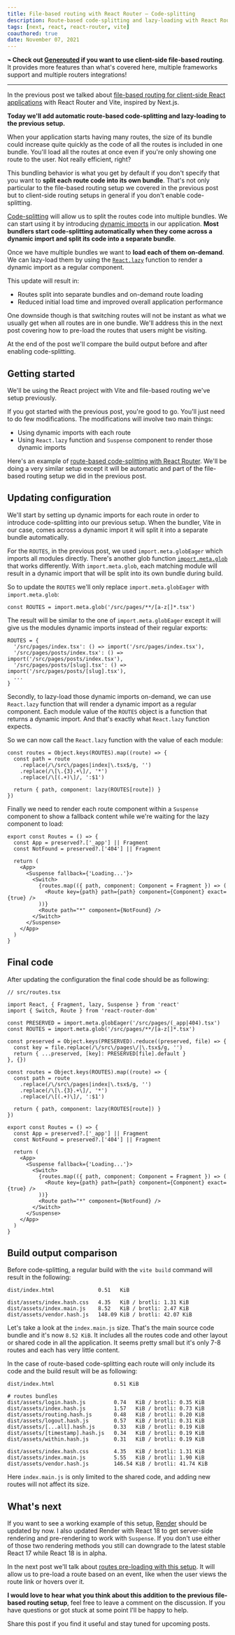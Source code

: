 ```yaml
---
title: File-based routing with React Router — Code-splitting
description: Route-based code-splitting and lazy-loading with React Router and Vite
tags: [next, react, react-router, vite]
coauthored: true
date: November 07, 2021
---
```


**⌁ Check out [Generouted](https://github.com/oedotme/generouted) if you want to use client-side file-based routing**. It provides more features than what's covered here, multiple frameworks support and multiple routers integrations!

---

In the previous post we talked about [file-based routing for client-side React applications](https://omarelhawary.me/blog/file-based-routing-with-react-router) with React Router and Vite, inspired by Next.js.

**Today we'll add automatic route-based code-splitting and lazy-loading to the previous setup.**

When your application starts having many routes, the size of its bundle could increase quite quickly as the code of all the routes is included in one bundle. You'll load all the routes at once even if you're only showing one route to the user. Not really efficient, right?

This bundling behavior is what you get by default if you don't specify that you want to **split each route code into its own bundle**. That's not only particular to the file-based routing setup we covered in the previous post but to client-side routing setups in general if you don't enable code-splitting.

[Code-splitting](https://reactjs.org/docs/code-splitting.html#code-splitting) will allow us to split the routes code into multiple bundles. We can start using it by introducing [dynamic imports](https://reactjs.org/docs/code-splitting.html#import) in our application. **Most bundlers start code-splitting automatically when they come across a dynamic import and split its code into a separate bundle**.

Once we have multiple bundles we want to **load each of them on-demand**. We can lazy-load them by using the [`React.lazy`](https://reactjs.org/docs/react-api.html#reactlazy) function to render a dynamic import as a regular component.

This update will result in:

- Routes split into separate bundles and on-demand route loading
- Reduced initial load time and improved overall application performance

One downside though is that switching routes will not be instant as what we usually get when all routes are in one bundle. We'll address this in the next post covering how to pre-load the routes that users might be visiting.

At the end of the post we'll compare the build output before and after enabling code-splitting.

## Getting started

We'll be using the React project with Vite and file-based routing we've setup previously.

If you got started with the previous post, you're good to go. You'll just need to do few modifications. The modifications will involve two main things:

- Using dynamic imports with each route
- Using `React.lazy` function and `Suspense` component to render those dynamic imports

Here's an example of [route-based code-splitting with React Router](https://reactjs.org/docs/code-splitting.html#route-based-code-splitting). We'll be doing a very similar setup except it will be automatic and part of the file-based routing setup we did in the previous post.

## Updating configuration

We'll start by setting up dynamic imports for each route in order to introduce code-splitting into our previous setup. When the bundler, Vite in our case, comes across a dynamic import it will split it into a separate bundle automatically.

For the `ROUTES`, in the previous post, we used `import.meta.globEager` which imports all modules directly. There's another glob function [`import.meta.glob`](https://vitejs.dev/guide/features.html#glob-import) that works differently. With `import.meta.glob`, each matching module will result in a dynamic import that will be split into its own bundle during build.

So to update the `ROUTES` we'll only replace `import.meta.globEager` with `import.meta.glob`:

```tsx {1}
const ROUTES = import.meta.glob('/src/pages/**/[a-z[]*.tsx')
```

The result will be similar to the one of `import.meta.globEager` except it will give us the modules dynamic imports instead of their regular exports:

```tsx
ROUTES = {
  '/src/pages/index.tsx': () => import('/src/pages/index.tsx'),
  '/src/pages/posts/index.tsx': () => import('/src/pages/posts/index.tsx'),
  '/src/pages/posts/[slug].tsx': () => import('/src/pages/posts/[slug].tsx'),
  ...
}
```

Secondly, to lazy-load those dynamic imports on-demand, we can use `React.lazy` function that will render a dynamic import as a regular component. Each module value of the `ROUTES` object is a function that returns a dynamic import. And that's exactly what `React.lazy` function expects.

So we can now call the `React.lazy` function with the value of each module:

```tsx {7}
const routes = Object.keys(ROUTES).map((route) => {
  const path = route
    .replace(/\/src\/pages|index|\.tsx$/g, '')
    .replace(/\[\.{3}.+\]/, '*')
    .replace(/\[(.+)\]/, ':$1')

  return { path, component: lazy(ROUTES[route]) }
})
```

Finally we need to render each route component within a `Suspense` component to show a fallback content while we're waiting for the lazy component to load:

```tsx {7,14}
export const Routes = () => {
  const App = preserved?.['_app'] || Fragment
  const NotFound = preserved?.['404'] || Fragment

  return (
    <App>
      <Suspense fallback={'Loading...'}>
        <Switch>
          {routes.map(({ path, component: Component = Fragment }) => (
            <Route key={path} path={path} component={Component} exact={true} />
          ))}
          <Route path="*" component={NotFound} />
        </Switch>
      </Suspense>
    </App>
  )
}
```

## Final code

After updating the configuration the final code should be as following:

```tsx {3,7,20,29,36}
// src/routes.tsx

import React, { Fragment, lazy, Suspense } from 'react'
import { Switch, Route } from 'react-router-dom'

const PRESERVED = import.meta.globEager('/src/pages/(_app|404).tsx')
const ROUTES = import.meta.glob('/src/pages/**/[a-z[]*.tsx')

const preserved = Object.keys(PRESERVED).reduce((preserved, file) => {
  const key = file.replace(/\/src\/pages\/|\.tsx$/g, '')
  return { ...preserved, [key]: PRESERVED[file].default }
}, {})

const routes = Object.keys(ROUTES).map((route) => {
  const path = route
    .replace(/\/src\/pages|index|\.tsx$/g, '')
    .replace(/\[\.{3}.+\]/, '*')
    .replace(/\[(.+)\]/, ':$1')

  return { path, component: lazy(ROUTES[route]) }
})

export const Routes = () => {
  const App = preserved?.['_app'] || Fragment
  const NotFound = preserved?.['404'] || Fragment

  return (
    <App>
      <Suspense fallback={'Loading...'}>
        <Switch>
          {routes.map(({ path, component: Component = Fragment }) => (
            <Route key={path} path={path} component={Component} exact={true} />
          ))}
          <Route path="*" component={NotFound} />
        </Switch>
      </Suspense>
    </App>
  )
}
```

## Build output comparison

Before code-splitting, a regular build with the `vite build` command will result in the following:

```shell {4}
dist/index.html              0.51   KiB

dist/assets/index.hash.css   4.35   KiB / brotli: 1.31 KiB
dist/assets/index.main.js    8.52   KiB / brotli: 2.47 KiB
dist/assets/vendor.hash.js   148.09 KiB / brotli: 42.07 KiB
```

Let's take a look at the `index.main.js` size. That's the main source code bundle and it's now `8.52 KiB`. It includes all the routes code and other layout or shared code in all the application. It seems pretty small but it's only 7-8 routes and each has very little content.

In the case of route-based code-splitting each route will only include its code and the build result will be as following:

```shell {4-10,13}
dist/index.html                   0.51 KiB

# routes bundles
dist/assets/login.hash.js         0.74   KiB / brotli: 0.35 KiB
dist/assets/index.hash.js         1.57   KiB / brotli: 0.73 KiB
dist/assets/routing.hash.js       0.48   KiB / brotli: 0.20 KiB
dist/assets/logout.hash.js        0.57   KiB / brotli: 0.31 KiB
dist/assets/[...all].hash.js      0.33   KiB / brotli: 0.19 KiB
dist/assets/[timestamp].hash.js   0.34   KiB / brotli: 0.19 KiB
dist/assets/within.hash.js        0.31   KiB / brotli: 0.19 KiB

dist/assets/index.hash.css        4.35   KiB / brotli: 1.31 KiB
dist/assets/index.main.js         5.55   KiB / brotli: 1.90 KiB
dist/assets/vendor.hash.js        146.54 KiB / brotli: 41.74 KiB
```

Here `index.main.js` is only limited to the shared code, and adding new routes will not affect its size.

## What's next

If you want to see a working example of this setup, [Render](https://github.com/oedotme/render) should be updated by now. I also updated Render with React 18 to get server-side rendering and pre-rendering to work with `Suspense`. If you don't use either of those two rendering methods you still can downgrade to the latest stable React 17 while React 18 is in alpha.

In the next post we'll talk about [routes pre-loading with this setup](https://omarelhawary.me/blog/file-based-routing-with-react-router-pre-loading). It will allow us to pre-load a route based on an event, like when the user views the route link or hovers over it.

**I would love to hear what you think about this addition to the previous file-based routing setup**, feel free to leave a comment on the discussion. If you have questions or got stuck at some point I'll be happy to help.

Share this post if you find it useful and stay tuned for upcoming posts.
